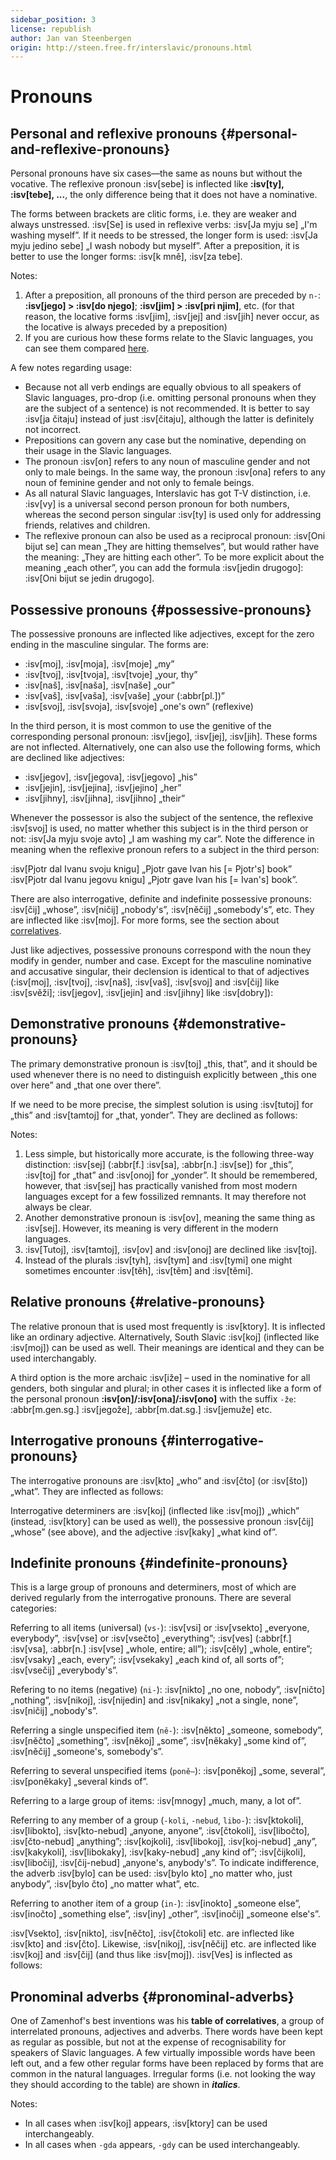```yaml
---
sidebar_position: 3
license: republish
author: Jan van Steenbergen
origin: http://steen.free.fr/interslavic/pronouns.html
---
```



# Pronouns

## Personal and reflexive pronouns \{#personal-and-reflexive-pronouns}

Personal pronouns have six cases—the same as nouns but without the vocative. The reflexive pronoun :isv[sebe] is inflected like **:isv[ty], :isv[tebe], ...**, the only difference being that it does not have a nominative.

The forms between brackets are clitic forms, i.e. they are weaker and always unstressed. :isv[Se] is used in reflexive verbs: :isv[Ja myju se] „I'm washing myself”. If it needs to be stressed, the longer form is used: :isv[Ja myju jedino sebe] „I wash nobody but myself”. After a preposition, it is better to use the longer forms: :isv[k mně], :isv[za tebe].

<PersonalAndReflexivePronouns />

Notes:

1. After a preposition, all pronouns of the third person are preceded by `n-`: **:isv[jego] > :isv[do njego]**; **:isv[jim] > :isv[pri njim]**, etc. (for that reason, the locative forms :isv[jim], :isv[jej] and :isv[jih] never occur, as the locative is always preceded by a preposition)
2. If you are curious how these forms relate to the Slavic languages, you can see them compared [here][1].

A few notes regarding usage:

- Because not all verb endings are equally obvious to all speakers of Slavic languages, pro-drop (i.e. omitting personal pronouns when they are the subject of a sentence) is not recommended. It is better to say :isv[ja čitaju] instead of just :isv[čitaju], although the latter is definitely not incorrect.
- Prepositions can govern any case but the nominative, depending on their usage in the Slavic languages.
- The pronoun :isv[on] refers to any noun of masculine gender and not only to male beings. In the same way, the pronoun :isv[ona] refers to any noun of feminine gender and not only to female beings.
- As all natural Slavic languages, Interslavic has got T-V distinction, i.e. :isv[vy] is a universal second person pronoun for both numbers, whereas the second person singular :isv[ty] is used only for addressing friends, relatives and children.
- The reflexive pronoun can also be used as a reciprocal pronoun: :isv[Oni bijut se] can mean „They are hitting themselves”, but would rather have the meaning: „They are hitting each other”. To be more explicit about the meaning „each other”, you can add the formula :isv[jedin drugogo]: :isv[Oni bijut se jedin drugogo].

## Possessive pronouns \{#possessive-pronouns}

The possessive pronouns are inflected like adjectives, except for the zero ending in the masculine singular. The forms are:

- :isv[moj], :isv[moja], :isv[moje] „my”
- :isv[tvoj], :isv[tvoja], :isv[tvoje] „your, thy”
- :isv[naš], :isv[naša], :isv[naše] „our”
- :isv[vaš], :isv[vaša], :isv[vaše] „your (:abbr[pl.])”
- :isv[svoj], :isv[svoja], :isv[svoje] „one's own” (reflexive)

In the third person, it is most common to use the genitive of the corresponding personal pronoun: :isv[jego], :isv[jej], :isv[jih]. These forms are not inflected. Alternatively, one can also use the following forms, which are declined like adjectives:

- :isv[jegov], :isv[jegova], :isv[jegovo] „his”
- :isv[jejin], :isv[jejina], :isv[jejino] „her”
- :isv[jihny], :isv[jihna], :isv[jihno] „their”

Whenever the possessor is also the subject of the sentence, the reflexive :isv[svoj] is used, no matter whether this subject is in the third person or not: :isv[Ja myju svoje avto] „I am washing my car”. Note the difference in meaning when the reflexive pronoun refers to a subject in the third person:

:isv[Pjotr dal Ivanu svoju knigu] „Pjotr gave Ivan his \[= Pjotr's] book”
:isv[Pjotr dal Ivanu jegovu knigu] „Pjotr gave Ivan his \[= Ivan's] book”.

There are also interrogative, definite and indefinite possessive pronouns: :isv[čij] „whose”, :isv[ničij] „nobody's”, :isv[něčij] „somebody's”, etc. They are inflected like :isv[moj]. For more forms, see the section about [correlatives][2].

Just like adjectives, possessive pronouns correspond with the noun they modify in gender, number and case. Except for the masculine nominative and accusative singular, their declension is identical to that of adjectives (:isv[moj], :isv[tvoj], :isv[naš], :isv[vaš], :isv[svoj] and :isv[čij] like :isv[svěži]; :isv[jegov], :isv[jejin] and :isv[jihny] like :isv[dobry]):

<MojPronouns />

## Demonstrative pronouns \{#demonstrative-pronouns}

The primary demonstrative pronoun is :isv[toj] „this, that”, and it should be used whenever there is no need to distinguish explicitly between „this one over here” and „that one over there”.

If we need to be more precise, the simplest solution is using :isv[tutoj] for „this” and :isv[tamtoj] for „that, yonder”. They are declined as follows:

<TojPronouns />

Notes:

1. Less simple, but historically more accurate, is the following three-way distinction: :isv[sej] (:abbr[f.] :isv[sa], :abbr[n.] :isv[se]) for „this”, :isv[toj] for „that” and :isv[onoj] for „yonder”. It should be remembered, however, that :isv[sej] has practically vanished from most modern languages except for a few fossilized remnants. It may therefore not always be clear.
2. Another demonstrative pronoun is :isv[ov], meaning the same thing as :isv[sej]. However, its meaning is very different in the modern languages.
3. :isv[Tutoj], :isv[tamtoj], :isv[ov] and :isv[onoj] are declined like :isv[toj].
4. Instead of the plurals :isv[tyh], :isv[tym] and :isv[tymi] one might sometimes encounter :isv[těh], :isv[těm] and :isv[těmi].

## Relative pronouns \{#relative-pronouns}

The relative pronoun that is used most frequently is :isv[ktory]. It is inflected like an ordinary adjective. Alternatively, South Slavic :isv[koj] (inflected like :isv[moj]) can be used as well. Their meanings are identical and they can be used interchangably.

A third option is the more archaic :isv[iže] – used in the nominative for all genders, both singular and plural; in other cases it is inflected like a form of the personal pronoun **:isv[on]/:isv[ona]/:isv[ono]** with the suffix `-že`: :abbr[m.gen.sg.] :isv[jegože], :abbr[m.dat.sg.] :isv[jemuže] etc.

## Interrogative pronouns \{#interrogative-pronouns}

The interrogative pronouns are :isv[kto] „who” and :isv[čto] (or :isv[što]) „what”. They are inflected as follows:

<KtoPronouns />

Interrogative determiners are :isv[koj] (inflected like :isv[moj]) „which” (instead, :isv[ktory] can be used as well), the possessive pronoun :isv[čij] „whose” (see above), and the adjective :isv[kaky] „what kind of”.

## Indefinite pronouns \{#indefinite-pronouns}

This is a large group of pronouns and determiners, most of which are derived regularly from the interrogative pronouns. There are several categories:

Referring to all items (universal) (`vs-`): :isv[vsi] or :isv[vsekto] „everyone, everybody”, :isv[vse] or :isv[vsečto] „everything”; :isv[ves] (:abbr[f.] :isv[vsa], :abbr[n.] :isv[vse] „whole, entire; all”); :isv[cěly] „whole, entire”; :isv[vsaky] „each, every”; :isv[vsekaky] „each kind of, all sorts of”; :isv[vsečij] „everybody's”.

Refering to no items (negative) (`ni-`): :isv[nikto] „no one, nobody”, :isv[ničto] „nothing”, :isv[nikoj], :isv[nijedin] and :isv[nikaky] „not a single, none”, :isv[ničij] „nobody's”.

Referring a single unspecified item (`ně-`): :isv[někto] „someone, somebody”, :isv[něčto] „something”, :isv[někoj] „some”, :isv[někaky] „some kind of”, :isv[něčij] „someone's, somebody's”.

Referring to several unspecified items (`poně–`): :isv[poněkoj] „some, several”, :isv[poněkaky] „several kinds of”.

Referring to a large group of items: :isv[mnogy] „much, many, a lot of”.

Referring to any member of a group (`-koli`, `-nebud`, `libo-`): :isv[ktokoli], :isv[libokto], :isv[kto-nebud] „anyone, anyone”, :isv[čtokoli], :isv[libočto], :isv[čto-nebud] „anything”; :isv[kojkoli], :isv[libokoj], :isv[koj-nebud] „any”, :isv[kakykoli], :isv[libokaky], :isv[kaky-nebud] „any kind of”; :isv[čijkoli], :isv[libočij], :isv[čij-nebud] „anyone's, anybody's”. To indicate indifference, the adverb :isv[bylo] can be used: :isv[bylo kto] „no matter who, just anybody”, :isv[bylo čto] „no matter what”, etc.

Referring to another item of a group (`in-`): :isv[inokto] „someone else”, :isv[inočto] „something else”, :isv[iny] „other”, :isv[inočij] „someone else's”.

:isv[Vsekto], :isv[nikto], :isv[něčto], :isv[čtokoli] etc. are inflected like :isv[kto] and :isv[čto]. Likewise, :isv[nikoj], :isv[něčij] etc. are inflected like :isv[koj] and :isv[čij] (and thus like :isv[moj]). :isv[Ves] is inflected as follows:

<VesIsInflected />

## Pronominal adverbs \{#pronominal-adverbs}

One of Zamenhof's best inventions was his **table of correlatives**, a group of interrelated pronouns, adjectives and adverbs. There words have been kept as regular as possible, but not at the expense of recognisability for speakers of Slavic languages. A few virtually impossible words have been left out, and a few other regular forms have been replaced by forms that are common in the natural languages. Irregular forms (i.e. not looking the way they should according to the table) are shown in _**italics**_.

<PronominalAdverbs />

Notes:

- In all cases when :isv[koj] appears, :isv[ktory] can be used interchangeably.
- In all cases when `-gda` appears, `-gdy` can be used interchangeably.

[1]: http://steen.free.fr/interslavic/slavic_pronouns.html

[2]: #pronominal_adverbs
